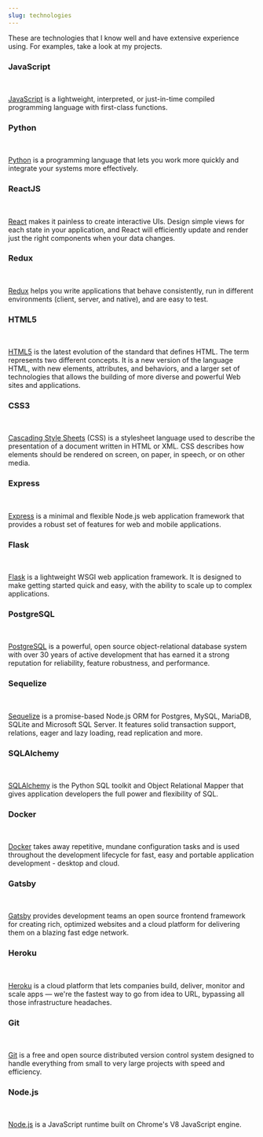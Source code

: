 ```yaml
---
slug: technologies
---
```




These are technologies that I know well and have extensive experience using. For examples, take a look at <Link to='/projects'>my projects</Link>.

### JavaScript
<a className='technologies__link' href='https://developer.mozilla.org/en-US/docs/Web/javascript'>
  <JavaScriptImg />
</a><br />

[JavaScript](https://developer.mozilla.org/en-US/docs/Web/javascript) is a lightweight, interpreted, or just-in-time compiled programming language with first-class functions.

### Python
<a className='technologies__link' href='https://www.python.org/'>
  <PythonImg />
</a><br />

[Python](https://www.python.org/) is a programming language that lets you work more quickly and integrate your systems more effectively.

### ReactJS
<a className='technologies__link' href='https://reactjs.org/'>
  <RctImg />
</a><br />

[React](https://reactjs.org/) makes it painless to create interactive UIs. Design simple views for each state in your application, and React will efficiently update and render just the right components when your data changes.

### Redux
<a className='technologies__link' href='https://redux.js.org/'>
  <ReduxImg />
</a><br />

[Redux](https://redux.js.org/) helps you write applications that behave consistently, run in different environments (client, server, and native), and are easy to test.

### HTML5
<a className='technologies__link' href='https://developer.mozilla.org/en-US/docs/Web/CSS'>
  <HTML5Img />
</a><br />

[HTML5](https://developer.mozilla.org/en-US/docs/Web/Guide/HTML/HTML5) is the latest evolution of the standard that defines HTML. The term represents two different concepts. It is a new version of the language HTML, with new elements, attributes, and behaviors, and a larger set of technologies that allows the building of more diverse and powerful Web sites and applications.

### CSS3
<a className='technologies__link' href='https://developer.mozilla.org/en-US/docs/Web/CSS'>
  <CSS3Img />
</a><br />

[Cascading Style Sheets](https://developer.mozilla.org/en-US/docs/Web/CSS) (CSS) is a stylesheet language used to describe the presentation of a document written in HTML or XML. CSS describes how elements should be rendered on screen, on paper, in speech, or on other media.

### Express
<a className='technologies__link' href='https://expressjs.com/'>
  <ExpressImg />
</a><br />

[Express](https://expressjs.com/) is a minimal and flexible Node.js web application framework that provides a robust set of features for web and mobile applications.

### Flask
<a className='technologies__link' href='https://palletsprojects.com/p/flask/'>
  <FlaskImg />
</a><br />

[Flask](https://palletsprojects.com/p/flask/) is a lightweight WSGI web application framework. It is designed to make getting started quick and easy, with the ability to scale up to complex applications.

### PostgreSQL
<a className='technologies__link' href='https://www.postgresql.org/'>
  <PostgresqlImg />
</a><br />

[PostgreSQL](https://www.postgresql.org/) is a powerful, open source object-relational database system with over 30 years of active development that has earned it a strong reputation for reliability, feature robustness, and performance.

### Sequelize
<a className='technologies__link' href='https://sequelize.org/'>
  <SequelizeImg />
</a><br />

[Sequelize](https://sequelize.org/) is a promise-based Node.js ORM for Postgres, MySQL, MariaDB, SQLite and Microsoft SQL Server. It features solid transaction support, relations, eager and lazy loading, read replication and more.

### SQLAlchemy
<a className='technologies__link' href='https://www.sqlalchemy.org/'>
  <SqlalchemyImg />
</a><br />

[SQLAlchemy](https://www.sqlalchemy.org/) is the Python SQL toolkit and Object Relational Mapper that gives application developers the full power and flexibility of SQL.

### Docker
<a className='technologies__link' href='https://www.docker.com/'>
  <DockerImg />
</a><br />

[Docker](https://www.docker.com/) takes away repetitive, mundane configuration tasks and is used throughout the development lifecycle for fast, easy and portable application development - desktop and cloud.

### Gatsby
<a className='technologies__link' href='https://www.gatsbyjs.com/'>
  <GatsbyImg />
</a><br />

[Gatsby](https://www.gatsbyjs.com/) provides development teams an open source frontend framework for creating rich, optimized websites and a cloud platform for delivering them on a blazing fast edge network.

### Heroku
<a className='technologies__link' href='https://www.heroku.com/what'>
  <HerokuImg />
</a><br />

[Heroku](https://www.heroku.com/what) is a cloud platform that lets companies build, deliver, monitor and scale apps — we're the fastest way to go from idea to URL, bypassing all those infrastructure headaches.

### Git
<a className='technologies__link' href='https://git-scm.com/'>
  <GitImg />
</a><br />

[Git](https://git-scm.com/) is a free and open source distributed version control system designed to handle everything from small to very large projects with speed and efficiency.

### Node.js
<a className='technologies__link' href='https://nodejs.org/en/'>
  <NodejsImg />
</a><br />

[Node.js](https://nodejs.org/en/) is a JavaScript runtime built on Chrome's V8 JavaScript engine.
